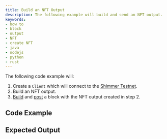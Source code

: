 ```yaml
---
title: Build an NFT Output
description: The following example will build and send an NFT output.
keywords:
- how to
- block
- output
- NFT
- create NFT
- java
- nodejs
- python
- rust
---
```


The following code example will:

1. Create a `Client` which will connect to the [Shimmer Testnet](https://api.testnet.shimmer.network).
2. Build an NFT output.
3. [Build](07_create_block.mdx) and [post](08_post_block.mdx) a block with the NFT output created in step 2.

<IotaJs exampleURL="https://wiki.iota.org/iotajs/how_tos/mint_nft"/>

## Code Example

<Tabs groupId="language">
    <TabItem value="rust" label="Rust">
        <RustCode/>
    </TabItem>
    <TabItem value="nodejs" label="Nodejs">
        <NodejsCode/>
    </TabItem>
    <TabItem value="python" label="Python">
        <PythonCode/>
    </TabItem>
    <TabItem value="java" label="Java">
        <JavaCode/>
    </TabItem>
</Tabs>

## Expected Output

<Tabs groupId="language">
    <TabItem value="rust" label="Rust">
        <RustOutput/>
    </TabItem>
    <TabItem value="nodejs" label="Nodejs">
        <NodejsOutput/>
    </TabItem>
    <TabItem value="python" label="Python">
        <PythonOutput/>
    </TabItem>
    <TabItem value="java" label="Java">
        <JavaOutput/>
    </TabItem>
</Tabs>
